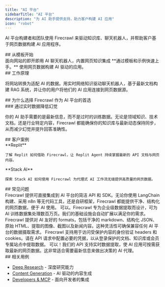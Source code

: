 ```yaml
---
title: "AI 平台"
sidebarTitle: "AI 平台"
description: "为 AI 助手提供支持，助力客户构建 AI 应用"
icon: "robot"
---
```


AI 平台构建者和团队使用 Firecrawl 来驱动知识库、聊天机器人，并帮助客户基于网页数据构建 AI 应用程序。

<div id="start-with-a-template">
  ## 从模板开始
</div>

<Card title="Firestarter" icon="github" href="https://github.com/mendableai/firestarter">
  面向网站的即开即用 AI 聊天机器人，内置网页知识集成
</Card>

<Note>
  **通过模板和示例快速上手。** 使用网页数据构建 AI 驱动的应用。
</Note>

<div id="how-it-works">
  ## 工作原理
</div>

将网站转换为适配 AI 的数据。用实时网络知识驱动聊天机器人，基于最新文档构建 RAG 系统，并让你的用户将他们的 AI 应用连接到网页数据源。

<div id="why-ai-platforms-choose-firecrawl">
  ## 为什么选择 Firecrawl 作为 AI 平台的首选
</div>

<div id="reduce-hallucinations-with-real-time-data">
  ### 通过实时数据降低幻觉
</div>

你的 AI 助手需要的是最新信息，而不是过时的训练数据。无论是领域知识、技术文档，还是行业特定内容，Firecrawl 都能确保你的知识库与最新动态保持同步，从而减少幻觉并提升回答准确性。

<div id="customer-stories">
  ## 客户案例
</div>

<CardGroup cols={2}>
  <Card href="https://www.firecrawl.dev/blog/how-replit-uses-firecrawl-to-power-ai-agents">
    **Replit**

    了解 Replit 如何借助 Firecrawl，让 Replit Agent 持续掌握最新的 API 文档与网页内容。
  </Card>

  <Card href="https://www.firecrawl.dev/blog/how-stack-ai-uses-firecrawl-to-power-ai-agents">
    **Stack AI**

    探索 Stack AI 如何使用 Firecrawl 为代理式 AI 工作流无缝提供高质量的网页数据。
  </Card>
</CardGroup>

<div id="faqs">
  ## 常见问题
</div>

<AccordionGroup>
  <Accordion title="Firecrawl 如何与 AI 开发平台集成？">
    Firecrawl 提供可直接集成到 AI 平台的简洁 API 和 SDK。无论你使用 LangChain 构建、采用 n8n 等无代码工具，还是自研框架，Firecrawl 都能提供干净、结构化的网页数据，便于 AI 使用。
  </Accordion>

  <Accordion title="Firecrawl 能处理 AI 训练所需的规模吗？">
    可以。Firecrawl 专为企业级数据提取而设计，可为 AI 训练数据集处理数百万页。我们的基础设施会自动扩展以满足你的需求。
  </Accordion>

  <Accordion title="Firecrawl 为 AI 平台提供哪些数据 formats？">
    Firecrawl 提供对 AI 友好的 formats，包括干净的 markdown、结构化 JSON、原始 HTML、提取的图像、截图以及新闻内容。这种灵活性可确保兼容任何 AI 平台的数据摄取需求。
  </Accordion>

  <Accordion title="如何处理受限内容的身份验证？">
    Firecrawl 支持用于访问受保护内容的身份验证 headers 和 cookies。请在 API 请求中配置必要的凭据，以从登录保护的文档、知识库或会员专属站点中提取数据。
  </Accordion>

  <Accordion title="我可以将 Firecrawl 用于实时 AI 应用吗？">
    可以！我们的 API 支持实时数据提取，使 AI 应用可按需获取最新的网页数据。这非常适合需要最新信息来做出决策的 AI 代理。
  </Accordion>
</AccordionGroup>

<div id="related-use-cases">
  ## 相关用例
</div>

* [Deep Research](/zh/use-cases/deep-research) - 深度研究能力
* [Content Generation](/zh/use-cases/content-generation) - AI 驱动的内容生成
* [Developers &amp; MCP](/zh/use-cases/developers-mcp) - 面向开发者的集成